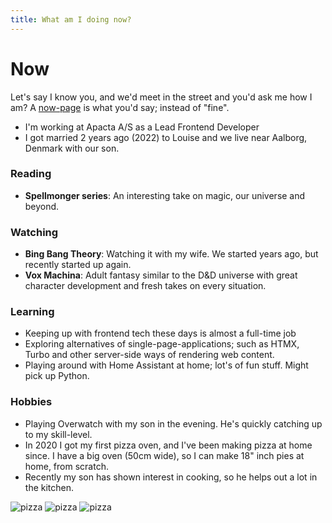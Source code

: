 ```yaml
---
title: What am I doing now?
---
```



# Now

Let's say I know you, and we'd meet in the street and you'd ask me how I am? A [now-page](https://now.page/) is what you'd say; instead of "fine".

- I'm working at Apacta A/S as a Lead Frontend Developer
- I got married 2 years ago (2022) to Louise and we live near Aalborg, Denmark with our son.

### Reading

- **Spellmonger series**: An interesting take on magic, our universe and beyond.

### Watching

- **Bing Bang Theory**: Watching it with my wife. We started years ago, but recently started up again.
- **Vox Machina**: Adult fantasy similar to the D&D universe with great character development and fresh takes on every situation.

### Learning

- Keeping up with frontend tech these days is almost a full-time job
- Exploring alternatives of single-page-applications; such as HTMX, Turbo and other server-side ways of rendering web content.
- Playing around with Home Assistant at home; lot's of fun stuff. Might pick up Python.

### Hobbies

- Playing Overwatch with my son in the evening. He's quickly catching up to my skill-level.
- In 2020 I got my first pizza oven, and I've been making pizza at home since. I have a big oven (50cm wide), so I can make 18" inch pies at home, from scratch.
- Recently my son has shown interest in cooking, so he helps out a lot in the kitchen.

<div class="flex flex-row gap-1 flex-wrap">
  <Image src={pizza1} alt="pizza" width={pizza1.width / 5} />
  <Image src={pizza2} alt="pizza" width={pizza2.width / 5} />
  <Image src={pizza3} alt="pizza" width={pizza3.width / 5} />
</div>
